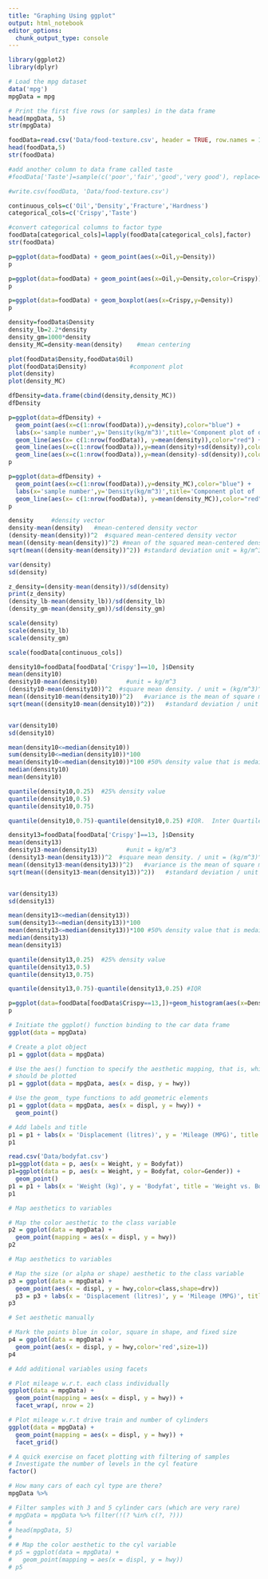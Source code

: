 ```yaml
---
title: "Graphing Using ggplot"
output: html_notebook
editor_options: 
  chunk_output_type: console
---
```


```r
library(ggplot2)
library(dplyr)
```

```r
# Load the mpg dataset
data('mpg')
mpgData = mpg

# Print the first five rows (or samples) in the data frame
head(mpgData, 5)
str(mpgData)
```

```r
foodData=read.csv('Data/food-texture.csv', header = TRUE, row.names = 1)
head(foodData,5)
str(foodData)
```

```r
#add another column to data frame called taste
#foodData['Taste']=sample(c('poor','fair','good','very good'), replace=TRUE, nrow(foodData), p=c(0.25,0.25,0.25,0.25))
```

```r
#write.csv(foodData, 'Data/food-texture.csv')
```

```r
continuous_cols=c('Oil','Density','Fracture','Hardness')
categorical_cols=c('Crispy','Taste')
```

```r
#convert categorical columns to factor type
foodData[categorical_cols]=lapply(foodData[categorical_cols],factor)
str(foodData)
```


```r
p=ggplot(data=foodData) + geom_point(aes(x=Oil,y=Density))
p
```

```r
p=ggplot(data=foodData) + geom_point(aes(x=Oil,y=Density,color=Crispy))
p
```

```r
p=ggplot(data=foodData) + geom_boxplot(aes(x=Crispy,y=Density))
p
```

```r
density=foodData$Density
density_lb=2.2*density
density_gm=1000*density
density_MC=density-mean(density)    #mean centering
```

```r
plot(foodData$Density,foodData$Oil)
plot(foodData$Density)            #component plot
plot(density)
plot(density_MC)
```

```r
dfDensity=data.frame(cbind(density,density_MC))
dfDensity
```

```r
p=ggplot(data=dfDensity) +
  geom_point(aes(x=c(1:nrow(foodData)),y=density),color="blue") +
  labs(x='sample number',y='Density(kg/m^3)',title='Component plot of density') +
  geom_line(aes(x= c(1:nrow(foodData)), y=mean(density)),color="red") +
  geom_line(aes(x=c(1:nrow(foodData)),y=mean(density)+sd(density)),color="red",linetype='dashed') +
  geom_line(aes(x=c(1:nrow(foodData)),y=mean(density)-sd(density)),color="red",linetype='dashed')
p
```

```r
p=ggplot(data=dfDensity) +
  geom_point(aes(x=c(1:nrow(foodData)),y=density_MC),color="blue") +
  labs(x='sample number',y='Density(kg/m^3)',title='Component plot of  MC-density') +
  geom_line(aes(x= c(1:nrow(foodData)), y=mean(density_MC)),color="red")
p
```

```r
density     #density vector
density-mean(density)   #mean-centered density vector
(density-mean(density))^2  #squared mean-centered density vector
mean((density-mean(density))^2) #mean of the squared mean-centered density vector (variance) unit = (kg/m^3)^2
sqrt(mean((density-mean(density))^2)) #standard deviation unit = kg/m^3

var(density)
sd(density)
```

```r
z_density=(density-mean(density))/sd(density)
print(z_density)
(density_lb-mean(density_lb))/sd(density_lb)
(density_gm-mean(density_gm))/sd(density_gm)
```

```r
scale(density)
scale(density_lb)
scale(density_gm)
```

```r
scale(foodData[continuous_cols])
```












```r
density10=foodData[foodData['Crispy']==10, ]$Density
mean(density10)
density10-mean(density10)        #unit = kg/m^3
(density10-mean(density10))^2  #square mean density. / unit = (kg/m^3)^2
mean((density10-mean(density10))^2)   #variance is the mean of square mean density. / unit = (kg/m^3)^2
sqrt(mean((density10-mean(density10))^2))   #standard deviation / unit = kg/m^3


var(density10) 
sd(density10)
```

```r
mean(density10<=median(density10))
sum(density10<=median(density10))*100
mean(density10<=median(density10))*100 #50% density value that is medain
median(density10)
mean(density10)

quantile(density10,0.25)  #25% density value
quantile(density10,0.5)
quantile(density10,0.75)

quantile(density10,0.75)-quantile(density10,0.25) #IQR.  Inter Quartile range
```

```r
density13=foodData[foodData['Crispy']==13, ]$Density
mean(density13)
density13-mean(density13)        #unit = kg/m^3
(density13-mean(density13))^2  #square mean density. / unit = (kg/m^3)^2
mean((density13-mean(density13))^2)   #variance is the mean of square mean density. / unit = (kg/m^3)^2
sqrt(mean((density13-mean(density13))^2))   #standard deviation / unit = kg/m^3


var(density13) 
sd(density13)
```

```r
mean(density13<=median(density13))
sum(density13<=median(density13))*100
mean(density13<=median(density13))*100 #50% density value that is medain
median(density13)
mean(density13)

quantile(density13,0.25)  #25% density value
quantile(density13,0.5)
quantile(density13,0.75)

quantile(density13,0.75)-quantile(density13,0.25) #IQR
```


```r
p=ggplot(data=foodData[foodData$Crispy==13,])+geom_histogram(aes(x=Density),binwidth = 100,color='blue')
p
```



























```r
# Initiate the ggplot() function binding to the car data frame
ggplot(data = mpgData)

# Create a plot object
p1 = ggplot(data = mpgData)

# Use the aes() function to specify the aesthetic mapping, that is, which variables
# should be plotted
p1 = ggplot(data = mpgData, aes(x = disp, y = hwy))

# Use the geom_ type functions to add geometric elements
p1 = ggplot(data = mpgData, aes(x = displ, y = hwy)) +
  geom_point()

# Add labels and title
p1 = p1 + labs(x = 'Displacement (litres)', y = 'Mileage (MPG)', title = 'Mileage vs. Displacement')
p1
```


```r
read.csv('Data/bodyfat.csv')
p1=ggplot(data = p, aes(x = Weight, y = Bodyfat))
p1=ggplot(data = p, aes(x = Weight, y = Bodyfat, color=Gender)) +
  geom_point()
p1 = p1 + labs(x = 'Weight (kg)', y = 'Bodyfat', title = 'Weight vs. Bodyfat')
p1

```




```r
# Map aesthetics to variables

# Map the color aesthetic to the class variable
p2 = ggplot(data = mpgData) +
  geom_point(mapping = aes(x = displ, y = hwy))
p2
```

```r
# Map aesthetics to variables

# Map the size (or alpha or shape) aesthetic to the class variable
p3 = ggplot(data = mpgData) +
  geom_point(aes(x = displ, y = hwy,color=class,shape=drv))
  p3 = p3 + labs(x = 'Displacement (litres)', y = 'Mileage (MPG)', title = 'Mileage   vs. Displacement')
p3
```

```r
# Set aesthetic manually

# Mark the points blue in color, square in shape, and fixed size
p4 = ggplot(data = mpgData) +
  geom_point(aes(x = displ, y = hwy,color='red',size=1))
p4
```

```r
# Add additional variables using facets

# Plot mileage w.r.t. each class individually
ggplot(data = mpgData) + 
  geom_point(mapping = aes(x = displ, y = hwy)) + 
  facet_wrap(, nrow = 2)
```

```r
# Plot mileage w.r.t drive train and number of cylinders
ggplot(data = mpgData) + 
  geom_point(mapping = aes(x = displ, y = hwy)) + 
  facet_grid()
```

```r
# A quick exercise on facet plotting with filtering of samples
# Investigate the number of levels in the cyl feature
factor()

# How many cars of each cyl type are there?
mpgData %>% 

# Filter samples with 3 and 5 cylinder cars (which are very rare)
# mpgData = mpgData %>% filter(!(? %in% c(?, ?)))
# 
# head(mpgData, 5)
# 
# # Map the color aesthetic to the cyl variable
# p5 = ggplot(data = mpgData) +
#   geom_point(mapping = aes(x = displ, y = hwy))
# p5
```


